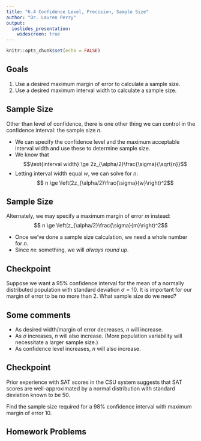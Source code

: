 ```yaml
---
title: "6.4 Confidence Level, Precision, Sample Size"
author: "Dr. Lauren Perry"
output:
  ioslides_presentation: 
    widescreen: true
---
```


```r
knitr::opts_chunk$set(echo = FALSE)
```

## Goals 

1. Use a desired maximum margin of error to calculate a sample size.
2. Use a desired maximum interval width to calculate a sample size.

## Sample Size

Other than level of confidence, there is one other thing we can control in the confidence interval: the sample size $n$. 

- We can specify the confidence level and the maximum acceptable interval width and use these to determine sample size. 
- We know that $$\text{interval width} \ge 2z_{\alpha/2}\frac{\sigma}{\sqrt{n}}$$
- Letting interval width equal $w$, we can solve for $n$: $$ n \ge \left(2z_{\alpha/2}\frac{\sigma}{w}\right)^2$$ 

## Sample Size

Alternately, we may specify a maximum margin of error $m$ instead: $$ n \ge \left(z_{\alpha/2}\frac{\sigma}{m}\right)^2$$ 

- Once we've done a sample size calculation, we need a whole number for $n$. 
- Since $n \ge$ something, we will *always round up*.

## Checkpoint 

Suppose we want a 95\% confidence interval for the mean of a normally distributed population with standard deviation $\sigma=10$. It is important for our margin of error to be no more than 2. What sample size do we need?

## Some comments

- As desired width/margin of error decreases, $n$ will increase. 
- As $\sigma$ increases, $n$ will also increase. (More population variability will necessitate a larger sample size.)
- As confidence level increases, $n$ will also increase.

## Checkpoint

Prior experience with SAT scores in the CSU system suggests that SAT scores are well-approximated by a normal distribution with standard deviation known to be 50. 

Find the sample size required for a 98% confidence interval with maximum margin of error 10.

## Homework Problems